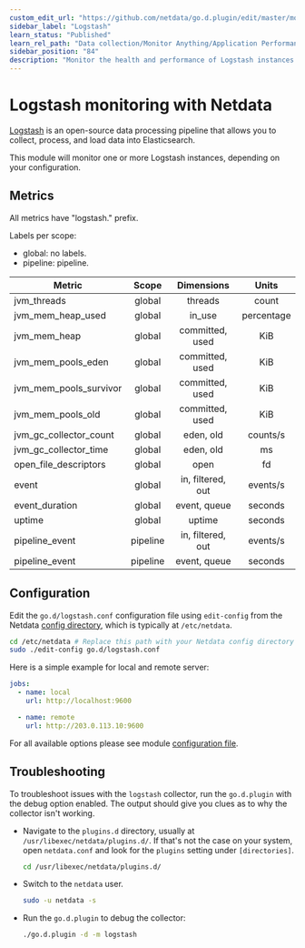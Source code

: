 ```yaml
---
custom_edit_url: "https://github.com/netdata/go.d.plugin/edit/master/modules/logstash/README.md"
sidebar_label: "Logstash"
learn_status: "Published"
learn_rel_path: "Data collection/Monitor Anything/Application Performance Monitoring"
sidebar_position: "84"
description: "Monitor the health and performance of Logstash instances with zero configuration, per-second metric granularity, and interactive visualizations."
---
```



# Logstash monitoring with Netdata

[Logstash](https://www.elastic.co/products/logstash) is an open-source data processing pipeline that allows you to
collect, process, and load data into Elasticsearch.

This module will monitor one or more Logstash instances, depending on your configuration.

## Metrics

All metrics have "logstash." prefix.

Labels per scope:

- global: no labels.
- pipeline: pipeline.

| Metric                 |  Scope   |    Dimensions     |   Units    |
|------------------------|:--------:|:-----------------:|:----------:|
| jvm_threads            |  global  |      threads      |   count    |
| jvm_mem_heap_used      |  global  |      in_use       | percentage |
| jvm_mem_heap           |  global  |  committed, used  |    KiB     |
| jvm_mem_pools_eden     |  global  |  committed, used  |    KiB     |
| jvm_mem_pools_survivor |  global  |  committed, used  |    KiB     |
| jvm_mem_pools_old      |  global  |  committed, used  |    KiB     |
| jvm_gc_collector_count |  global  |     eden, old     |  counts/s  |
| jvm_gc_collector_time  |  global  |     eden, old     |     ms     |
| open_file_descriptors  |  global  |       open        |     fd     |
| event                  |  global  | in, filtered, out |  events/s  |
| event_duration         |  global  |   event, queue    |  seconds   |
| uptime                 |  global  |      uptime       |  seconds   |
| pipeline_event         | pipeline | in, filtered, out |  events/s  |
| pipeline_event         | pipeline |   event, queue    |  seconds   |

## Configuration

Edit the `go.d/logstash.conf` configuration file using `edit-config` from the
Netdata [config directory](https://learn.netdata.cloud/docs/configure/nodes), which is typically at `/etc/netdata`.

```bash
cd /etc/netdata # Replace this path with your Netdata config directory
sudo ./edit-config go.d/logstash.conf
```

Here is a simple example for local and remote server:

```yaml
jobs:
  - name: local
    url: http://localhost:9600

  - name: remote
    url: http://203.0.113.10:9600
```

For all available options please see
module [configuration file](https://github.com/netdata/go.d.plugin/blob/master/config/go.d/logstash.conf).

## Troubleshooting

To troubleshoot issues with the `logstash` collector, run the `go.d.plugin` with the debug option enabled. The output
should give you clues as to why the collector isn't working.

- Navigate to the `plugins.d` directory, usually at `/usr/libexec/netdata/plugins.d/`. If that's not the case on
  your system, open `netdata.conf` and look for the `plugins` setting under `[directories]`.

  ```bash
  cd /usr/libexec/netdata/plugins.d/
  ```

- Switch to the `netdata` user.

  ```bash
  sudo -u netdata -s
  ```

- Run the `go.d.plugin` to debug the collector:

  ```bash
  ./go.d.plugin -d -m logstash
  ```
